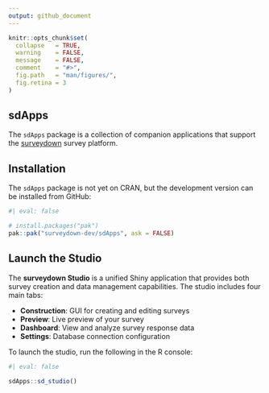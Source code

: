 ```yaml
---
output: github_document
---
```


<!-- README.md is generated from README.Rmd. Please edit this file -->

```r
knitr::opts_chunk$set(
  collapse   = TRUE,
  warning    = FALSE,
  message    = FALSE,
  comment    = "#>",
  fig.path   = "man/figures/",
  fig.retina = 3
)
```

## sdApps

The `sdApps` package is a collection of companion applications that support the [surveydown](https://surveydown.org/) survey platform.

## Installation

The `sdApps` package is not yet on CRAN, but the development version can be installed from GitHub:

```r
#| eval: false

# install.packages("pak")
pak::pak("surveydown-dev/sdApps", ask = FALSE)
```

## Launch the Studio

The **surveydown Studio** is a unified Shiny application that provides both survey creation and data management capabilities. The studio includes four main tabs:

- **Construction**: GUI for creating and editing surveys
- **Preview**: Live preview of your survey
- **Dashboard**: View and analyze survey response data
- **Settings**: Database connection configuration

To launch the studio, run the following in the R console:

```r
#| eval: false

sdApps::sd_studio()
```
